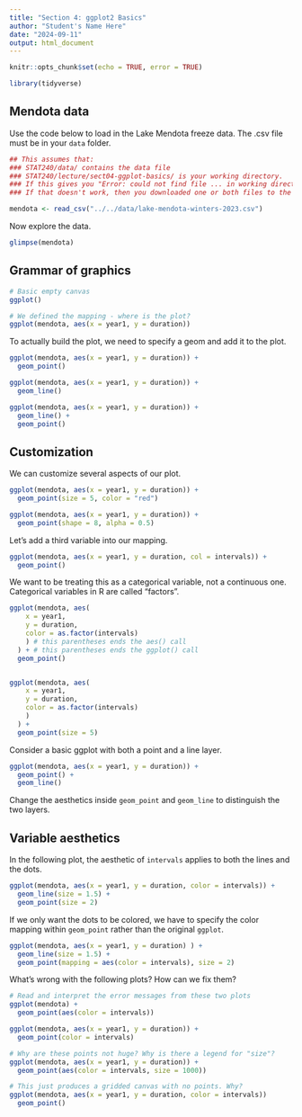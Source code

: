 ```yaml
---
title: "Section 4: ggplot2 Basics"
author: "Student's Name Here"
date: "2024-09-11"
output: html_document
---
```


```r
knitr::opts_chunk$set(echo = TRUE, error = TRUE)
```

```r
library(tidyverse)
```


## Mendota data

Use the code below to load in the Lake Mendota freeze data.  The .csv file must be in your `data` folder.

```r
## This assumes that:
### STAT240/data/ contains the data file
### STAT240/lecture/sect04-ggplot-basics/ is your working directory.
### If this gives you "Error: could not find file ... in working directory ...", go to Session > Set Working Directory > To Source File Location, and try again.
### If that doesn't work, then you downloaded one or both files to the wrong place, or they have the wrong name - make sure they don't have a " (1)" or "-1" at the end of their names, which can happen when you download multiple times.

mendota <- read_csv("../../data/lake-mendota-winters-2023.csv")
```

Now explore the data.

```r
glimpse(mendota)
```


## Grammar of graphics

```r
# Basic empty canvas
ggplot()

# We defined the mapping - where is the plot?
ggplot(mendota, aes(x = year1, y = duration))
```

To actually build the plot, we need to specify a geom and add it to the plot.

```r
ggplot(mendota, aes(x = year1, y = duration)) +
  geom_point()

ggplot(mendota, aes(x = year1, y = duration)) +
  geom_line()

ggplot(mendota, aes(x = year1, y = duration)) +
  geom_line() +
  geom_point()
```

## Customization

We can customize several aspects of our plot.

```r
ggplot(mendota, aes(x = year1, y = duration)) +
  geom_point(size = 5, color = "red")

ggplot(mendota, aes(x = year1, y = duration)) +
  geom_point(shape = 8, alpha = 0.5)
```


Let's add a third variable into our mapping.

```r
ggplot(mendota, aes(x = year1, y = duration, col = intervals)) +
  geom_point()
```

We want to be treating this as a categorical variable, not a continuous one.  Categorical variables in R are called "factors".

```r
ggplot(mendota, aes(
    x = year1, 
    y = duration, 
    color = as.factor(intervals)
    ) # this parentheses ends the aes() call
  ) + # this parentheses ends the ggplot() call
  geom_point()


ggplot(mendota, aes(
    x = year1, 
    y = duration, 
    color = as.factor(intervals)
    ) 
  ) + 
  geom_point(size = 5)
```

Consider a basic ggplot with both a point and a line layer.

```r
ggplot(mendota, aes(x = year1, y = duration)) + 
  geom_point() +
  geom_line()
```

Change the aesthetics inside `geom_point` and `geom_line` to distinguish the two layers.

## Variable aesthetics

In the following plot, the aesthetic of `intervals` applies to both the lines and the dots.

```r
ggplot(mendota, aes(x = year1, y = duration, color = intervals)) +
  geom_line(size = 1.5) +
  geom_point(size = 2)
```

If we only want the dots to be colored, we have to specify the color mapping within `geom_point` rather than the original `ggplot`.

```r
ggplot(mendota, aes(x = year1, y = duration) ) + 
  geom_line(size = 1.5) + 
  geom_point(mapping = aes(color = intervals), size = 2) 
```

What's wrong with the following plots?  How can we fix them?

```r
# Read and interpret the error messages from these two plots
ggplot(mendota) +
  geom_point(aes(color = intervals))

ggplot(mendota, aes(x = year1, y = duration)) +
  geom_point(color = intervals)
```

```r
# Why are these points not huge? Why is there a legend for "size"?
ggplot(mendota, aes(x = year1, y = duration)) +
  geom_point(aes(color = intervals, size = 1000))

# This just produces a gridded canvas with no points. Why?
ggplot(mendota, aes(x = year1, y = duration, color = intervals))
  geom_point()
```




